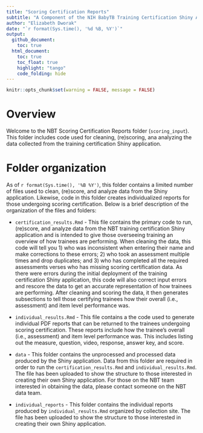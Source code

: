 ```yaml
---
title: "Scoring Certification Reports"
subtitle: "A Component of the NIH BabyTB Training Certification Shiny App"
author: "Elizabeth Dworak"
date: "`r format(Sys.time(), '%d %B, %Y')`"
output: 
  github_document:
    toc: true
  html_document:
    toc: true
    toc_float: true
    highlight: "tango"
    code_folding: hide
---
```


```r
knitr::opts_chunk$set(warning = FALSE, message = FALSE)
```

# Overview

Welcome to the NBT Scoring Certification Reports folder (`scoring_input`). This folder includes code used for cleaning, (re)scoring, ana analyzing the data collected from the training certification Shiny application. 


# Folder organization

As of `r format(Sys.time(), '%B %Y')`, this folder contains a limited number of files used to clean, (re)score, and analyze data from the Shiny application. Likewise, code in this folder creates individualized reports for those undergoing scoring certification. Below is a brief description of the organization of the files and folders:

-   `certification_results.Rmd` - This file contains the primary code to run, (re)score, and analyze data from the NBT training certification Shiny application and is intended to give those overseeing training an overview of how trainees are performing. When cleaning the data, this code will tell you 1) who was inconsistent when entering their name and make corrections to these errors; 2) who took an assessment multiple times and drop duplicates; and 3) who has completed all the required assessments verses who has missing scoring certification data. As there were errors during the initial deployment of the training certification Shiny application, this code will also correct input errors and rescore the data to get an accurate representation of how trainees are performing. After cleaning and scoring the data, it then generates subsections to tell those certifying trainees how their overall (i.e., assessment) and item level performance was. 

-   `individual_results.Rmd` - This file contains a the code used to generate individual PDF reports that can be returned to the trainees undergoing scoring certification. These reports include how the trainee's overall (i.e., assessment) and item level performance was. This includes listing out the measure, question, video, response, answer key, and score. 

-   `data` - This folder contains the unprocessed and processed data produced by the Shiny application. Data from this folder are required in order to run the `certification_results.Rmd` and `individual_results.Rmd`. The file has been uploaded to show the structure to those interested in creating their own Shiny application. For those on the NBT team interested in obtaining the data, please contact someone on the NBT data team.  

-   `individual_reports` - This folder contains the individual reports produced by `individual_results.Rmd` organized by collection site. The file has been uploaded to show the structure to those interested in creating their own Shiny application.
